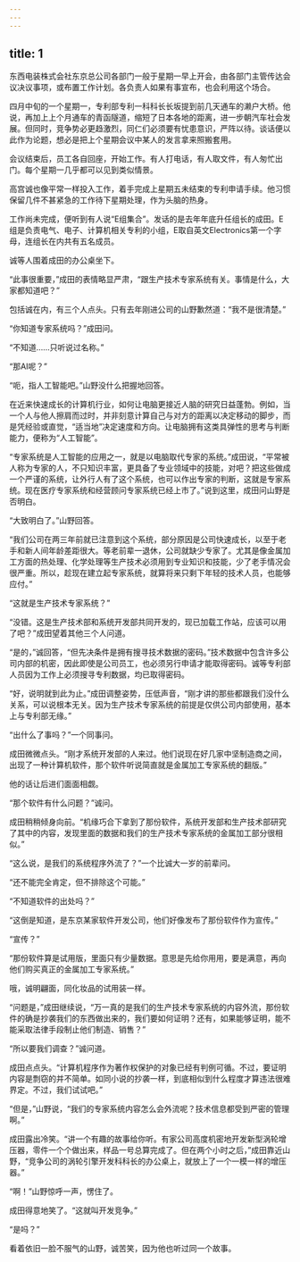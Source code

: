 ```yaml
---
---
---
```

title: 1
---



东西电装株式会社东京总公司各部门一般于星期一早上开会，由各部门主管传达会议决议事项，或布置工作计划。各负责人如果有事宣布，也会利用这个场合。

四月中旬的一个星期一，专利部专利一科科长长坂提到前几天通车的濑户大桥。他说，再加上上个月通车的青函隧道，缩短了日本各地的距离，进一步朝汽车社会发展。但同时，竞争势必更趋激烈，同仁们必须要有忧患意识，严阵以待。谈话便以此作为论题，想必是把上个星期会议中某人的发言拿来照搬套用。

会议结束后，员工各自回座，开始工作。有人打电话，有人取文件，有人匆忙出门。每个星期一几乎都可以见到类似情景。

高宫诚也像平常一样投入工作，着手完成上星期五未结束的专利申请手续。他习惯保留几件不甚紧急的工作待下星期处理，作为头脑的热身。

工作尚未完成，便听到有人说“E组集合”。发话的是去年年底升任组长的成田。E组是负责电气、电子、计算机相关专利的小组，E取自英文Electronics第一个字母，连组长在内共有五名成员。

诚等人围着成田的办公桌坐下。

“此事很重要，”成田的表情略显严肃，“跟生产技术专家系统有关。事情是什么，大家都知道吧？”

包括诚在内，有三个人点头。只有去年刚进公司的山野歉然道：“我不是很清楚。”

“你知道专家系统吗？”成田问。

“不知道……只听说过名称。”

“那AI呢？”

“呃，指人工智能吧。”山野没什么把握地回答。

在近来快速成长的计算机行业，如何让电脑更接近人脑的研究日益蓬勃。例如，当一个人与他人擦肩而过时，并非刻意计算自己与对方的距离以决定移动的脚步，而是凭经验或直觉，“适当地”决定速度和方向。让电脑拥有这类具弹性的思考与判断能力，便称为“人工智能”。

“专家系统是人工智能的应用之一，就是以电脑取代专家的系统。”成田说，“平常被人称为专家的人，不只知识丰富，更具备了专业领域中的技能，对吧？把这些做成一个严谨的系统，让外行人有了这个系统，也可以作出专家的判断，这就是专家系统。现在医疗专家系统和经营顾问专家系统已经上市了。”说到这里，成田问山野是否明白。

“大致明白了。”山野回答。

“我们公司在两三年前就已注意到这个系统，部分原因是公司快速成长，以至于老手和新人间年龄差距很大。等老前辈一退休，公司就缺少专家了。尤其是像金属加工方面的热处理、化学处理等生产技术必须用到专业知识和技能，少了老手情况会很严重。所以，趁现在建立起专家系统，就算将来只剩下年轻的技术人员，也能够应付。”

“这就是生产技术专家系统？”

“没错。这是生产技术部和系统开发部共同开发的，现已加载工作站，应该可以用了吧？”成田望着其他三个人问道。

“是的，”诚回答，“但先决条件是拥有搜寻技术数据的密码。”技术数据中包含许多公司内部的机密，因此即使是公司员工，也必须另行申请才能取得密码。诚等专利部人员因为工作上必须搜寻专利数据，均已取得密码。

“好，说明就到此为止。”成田调整姿势，压低声音，“刚才讲的那些都跟我们没什么关系，可以说根本无关。因为生产技术专家系统的前提是仅供公司内部使用，基本上与专利部无缘。”

“出什么了事吗？”一个同事问。

成田微微点头。“刚才系统开发部的人来过。他们说现在好几家中坚制造商之间，出现了一种计算机软件，那个软件听说简直就是金属加工专家系统的翻版。”

他的话让后进们面面相觑。

“那个软件有什么问题？”诚问。

成田稍稍倾身向前。“机缘巧合下拿到了那份软件，系统开发部和生产技术部研究了其中的内容，发现里面的数据和我们的生产技术专家系统的金属加工部分很相似。”

“这么说，是我们的系统程序外流了？”一个比诚大一岁的前辈问。

“还不能完全肯定，但不排除这个可能。”

“不知道软件的出处吗？”

“这倒是知道，是东京某家软件开发公司，他们好像发布了那份软件作为宣传。”

“宣传？”

“那份软件算是试用版，里面只有少量数据。意思是先给你用用，要是满意，再向他们购买真正的金属加工专家系统。”

哦，诚明翩面，同化妆品的试用装一样。

“问题是，”成田继续说，“万一真的是我们的生产技术专家系统的内容外流，那份软件的确是抄袭我们的东西做出来的，我们要如何证明？还有，如果能够证明，能不能采取法律手段制止他们制造、销售？”

“所以要我们调查？”诚问道。

成田点点头。“计算机程序作为著作权保护的对象已经有判例可循。不过，要证明内容是剽窃的并不简单。如同小说的抄袭一样，到底相似到什么程度才算违法很难界定。不过，我们试试吧。”

“但是，”山野说，“我们的专家系统内容怎么会外流呢？技术信息都受到严密的管理啊。”

成田露出冷笑。“讲一个有趣的故事给你听。有家公司高度机密地开发新型涡轮增压器，零件一个个做出来，样品一号总算完成了。但在两个小时之后，”成田靠近山野，“竞争公司的涡轮引擎开发科科长的办公桌上，就放上了一个一模一样的增压器。”

“啊！”山野惊呼一声，愣住了。

成田得意地笑了。“这就叫开发竞争。”

“是吗？”

看着依旧一脸不服气的山野，诚苦笑，因为他也听过同一个故事。